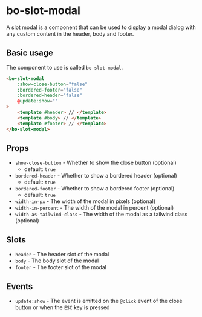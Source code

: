 
<Meta
	title="Components/bo-slot-modal"
	component={BoSlotModalStories.BoSlotModal}
/>

# bo-slot-modal

A slot modal is a component that can be used to display a modal dialog with any custom content
in the header, body and footer.

## Basic usage

The component to use is called `bo-slot-modal`.

```html
<bo-slot-modal
	:show-close-button="false"
	:bordered-footer="false"
	:bordered-header="false"
	@update:show=""
>
	<template #header> // </template>
	<template #body> // </template>
	<template #footer> // </template>
</bo-slot-modal>
```

## Props

- `show-close-button` - Whether to show the close button (optional)
  - default: `true`
- `bordered-header` - Whether to show a bordered header (optional)
  - default: `true`
- `bordered-footer` - Whether to show a bordered footer (optional)
  - default: `true`
- `width-in-px` - The width of the modal in pixels (optional)
- `width-in-percent` - The width of the modal in percent (optional)
- `width-as-tailwind-class` - The width of the modal as a tailwind class (optional)

## Slots

- `header` - The header slot of the modal
- `body` - The body slot of the modal
- `footer` - The footer slot of the modal

## Events

- `update:show` - The event is emitted on the `@click` event of the close button
  or when the `ESC` key is pressed

<Canvas of={BoSlotModalStories.Example} />
<Controls of={BoSlotModalStories.Example} />
